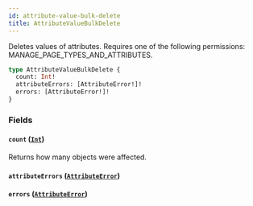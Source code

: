 ```yaml
---
id: attribute-value-bulk-delete
title: AttributeValueBulkDelete
---
```


Deletes values of attributes. Requires one of the following permissions: MANAGE_PAGE_TYPES_AND_ATTRIBUTES.

```graphql
type AttributeValueBulkDelete {
  count: Int!
  attributeErrors: [AttributeError!]!
  errors: [AttributeError!]!
}
```

### Fields

#### `count` ([`Int`](../../../developer/api-reference/scalars/int))

Returns how many objects were affected.

#### `attributeErrors` ([`AttributeError`](../../../developer/api-reference/objects/attribute-error))

#### `errors` ([`AttributeError`](../../../developer/api-reference/objects/attribute-error))
